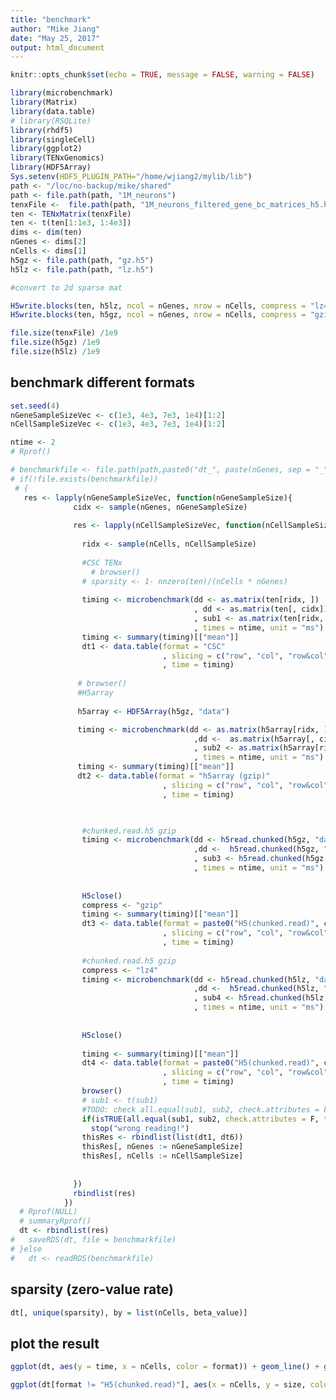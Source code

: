 ```yaml
---
title: "benchmark"
author: "Mike Jiang"
date: "May 25, 2017"
output: html_document
---
```


```r
knitr::opts_chunk$set(echo = TRUE, message = FALSE, warning = FALSE)
```
```r
library(microbenchmark)
library(Matrix)
library(data.table)
# library(RSQLite)
library(rhdf5)
library(singleCell)
library(ggplot2)
library(TENxGenomics)
library(HDF5Array)
Sys.setenv(HDF5_PLUGIN_PATH="/home/wjiang2/mylib/lib")
path <- "/loc/no-backup/mike/shared"
path <- file.path(path, "1M_neurons")
tenxFile <-  file.path(path, "1M_neurons_filtered_gene_bc_matrices_h5.h5")
ten <- TENxMatrix(tenxFile)
ten <- t(ten[1:1e3, 1:4e3])
dims <- dim(ten)
nGenes <- dims[2]
nCells <- dims[1]
h5gz <- file.path(path, "gz.h5")
h5lz <- file.path(path, "lz.h5")
```

```r
#convert to 2d sparse mat

H5write.blocks(ten, h5lz, ncol = nGenes, nrow = nCells, compress = "lz4")
H5write.blocks(ten, h5gz, ncol = nGenes, nrow = nCells, compress = "gzip")
```

```r
file.size(tenxFile) /1e9
file.size(h5gz) /1e9
file.size(h5lz) /1e9
```

## benchmark different formats
```r

set.seed(4)
nGeneSampleSizeVec <- c(1e3, 4e3, 7e3, 1e4)[1:2]
nCellSampleSizeVec <- c(1e3, 4e3, 7e3, 1e4)[1:2]

ntime <- 2
# Rprof()

# benchmarkfile <- file.path(path,paste0("dt_", paste(nGenes, sep = "_"), ".rds"))
# if(!file.exists(benchmarkfile))
 # {
   res <- lapply(nGeneSampleSizeVec, function(nGeneSampleSize){
              cidx <- sample(nGenes, nGeneSampleSize)
              
              res <- lapply(nCellSampleSizeVec, function(nCellSampleSize){
                
                ridx <- sample(nCells, nCellSampleSize)
                
                #CSC TENx
                  # browser()
                # sparsity <- 1- nnzero(ten)/(nCells * nGenes)
                
                timing <- microbenchmark(dd <- as.matrix(ten[ridx, ])
                                         , dd <- as.matrix(ten[, cidx])
                                         , sub1 <- as.matrix(ten[ridx, cidx])
                                         , times = ntime, unit = "ms")
                timing <- summary(timing)[["mean"]]
                dt1 <- data.table(format = "CSC"
                                  , slicing = c("row", "col", "row&col")
                                  , time = timing)
                
               # browser()
               #H5array
               
               h5array <- HDF5Array(h5gz, "data")

               timing <- microbenchmark(dd <- as.matrix(h5array[ridx, ])
                                         ,dd <-  as.matrix(h5array[, cidx])
                                         , sub2 <- as.matrix(h5array[ridx, cidx])
                                         , times = ntime, unit = "ms")
               timing <- summary(timing)[["mean"]]
               dt2 <- data.table(format = "h5array (gzip)"
                                  , slicing = c("row", "col", "row&col")
                                  , time = timing)  


               
                #chunked.read.h5 gzip
                timing <- microbenchmark(dd <- h5read.chunked(h5gz, "data", list(ridx, NULL), nGenes)
                                         ,dd <-  h5read.chunked(h5gz, "data", list(NULL, cidx), nGenes)
                                         , sub3 <- h5read.chunked(h5gz, "data", list(ridx, cidx), nGenes)
                                         , times = ntime, unit = "ms")
                
                
                H5close()
                compress <- "gzip"
                timing <- summary(timing)[["mean"]]
                dt3 <- data.table(format = paste0("H5(chunked.read)", compress)
                                  , slicing = c("row", "col", "row&col")
                                  , time = timing)
                
                #chunked.read.h5 gzip
                compress <- "lz4"
                timing <- microbenchmark(dd <- h5read.chunked(h5lz, "data", list(ridx, NULL), nGenes)
                                         ,dd <-  h5read.chunked(h5lz, "data", list(NULL, cidx), nGenes)
                                         , sub4 <- h5read.chunked(h5lz, "data", list(ridx, cidx), nGenes)
                                         , times = ntime, unit = "ms")
                
                
                H5close()
                
                timing <- summary(timing)[["mean"]]
                dt4 <- data.table(format = paste0("H5(chunked.read)", compress)
                                  , slicing = c("row", "col", "row&col")
                                  , time = timing)
                browser()
                # sub1 <- t(sub1)
                #TODO: check all.equal(sub1, sub2, check.attributes = F)
                if(isTRUE(all.equal(sub1, sub2, check.attributes = F, tol = 2e-8))&&isTRUE(all.equal(sub1, sub2, check.attributes = F, tol = 2e-8)))
                  stop("wrong reading!")
                thisRes <- rbindlist(list(dt1, dt6))
                thisRes[, nGenes := nGeneSampleSize]
                thisRes[, nCells := nCellSampleSize]
                
                                  
              })
              rbindlist(res)
            })
  # Rprof(NULL)
  # summaryRprof()
  dt <- rbindlist(res)
#   saveRDS(dt, file = benchmarkfile)
# }else
#   dt <- readRDS(benchmarkfile)
```

## sparsity (zero-value rate)
```r
dt[, unique(sparsity), by = list(nCells, beta_value)]
```

## plot the result
```r
ggplot(dt, aes(y = time, x = nCells, color = format)) + geom_line() + geom_point() + facet_grid(slicing~beta_value, scales ="free") + ylab("time (ms)") + scale_x_continuous(breaks = nCellsVec) + ggtitle("time") + scale_y_log10()

ggplot(dt[format != "H5(chunked.read)"], aes(x = nCells, y = size, color = format)) + geom_line() + geom_point() + facet_wrap(~beta_value) + ylab("size (GB)") + scale_x_continuous(breaks = nCellsVec) + ggtitle("space")
```


